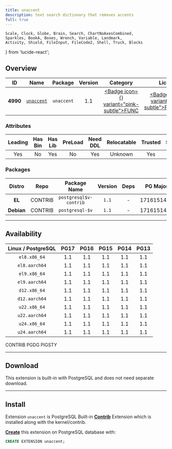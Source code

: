 ```yaml
---
title: unaccent
description: text search dictionary that removes accents
full: true
---
```


    Scale, Clock, Globe, Brain, Search, ChartNoAxesCombined,
    Sparkles, BookA, Boxes, Wrench, Variable, Landmark,
    Activity, Shield, FileInput, FileCode2, Shell, Truck, Blocks
} from 'lucide-react';

## Overview

| <TooltipIconButton tooltip="Extension unique identifier" side="top">ID</TooltipIconButton> | <TooltipIconButton tooltip="Extension name" side="top">Name</TooltipIconButton> | <TooltipIconButton tooltip="Package name for installation" side="top">Package</TooltipIconButton> | <TooltipIconButton tooltip="Latest available extension version" side="top">Version</TooltipIconButton> | <TooltipIconButton tooltip="Extension category" side="top">Category</TooltipIconButton> | <TooltipIconButton tooltip="Open source license" side="top">License</TooltipIconButton> | <TooltipIconButton tooltip="Programming language" side="top">Lang</TooltipIconButton> |
|:--------:|:--------:|:----------:|:--------------:|:---------------------------------------:|:------------------------------------------------------:|:----:|
| **4990** | [`unaccent`](https://www.postgresql.org/docs/current/unaccent.html) | `unaccent` | 1.1 | <a href="/ext/func" className="no-underline"><Badge icon={<Variable />} variant="pink-subtle">FUNC</Badge></a> | <a href="/ext/list/license#postgresql" className="no-underline"><Badge icon={<Scale />} variant="blue-subtle">PostgreSQL</Badge></a> | <a href="/ext/list/lang#c"><Badge icon={<FileCode2 />} variant="blue-subtle">C</Badge></a> |

### Attributes

| <TooltipIconButton tooltip="The Primary Leading extension in the Package" side="top">Leading</TooltipIconButton> | <TooltipIconButton tooltip="Contains binary utils" side="top">Has Bin</TooltipIconButton> | <TooltipIconButton tooltip="Contains .so shared library files" side="top">Has Lib</TooltipIconButton> | <TooltipIconButton tooltip="Requires preloading via shared_preload_libraries" side="top">PreLoad</TooltipIconButton> | <TooltipIconButton tooltip="Requires CREATE EXTENSION DDL command" side="top">Need DDL</TooltipIconButton> | <TooltipIconButton tooltip="Can be installed in any schema" side="top">Relocatable</TooltipIconButton> | <TooltipIconButton tooltip="Can be created by non-superuser" side="top">Trusted</TooltipIconButton> | <TooltipIconButton tooltip="Schemas used by this extension" side="top">Schemas</TooltipIconButton> |
|:-------:|:-------:|:-------:|:-------:|:--------:|:-----------:|:-------:|:-------:|
| Yes | No | Yes | No | Yes | Unknown | Yes | - |

### Packages

| <TooltipIconButton tooltip="Linux distribution family, EL or Debian" side="top">Distro</TooltipIconButton> | <TooltipIconButton tooltip="Package repository" side="top">Repo</TooltipIconButton> | <TooltipIconButton tooltip="The RPM/DEB Package Name Pattern (replace $v with real pg major)" side="top">Package Name</TooltipIconButton> | <TooltipIconButton tooltip="Latest package version" side="top">Version</TooltipIconButton> | <TooltipIconButton tooltip="RPM/DEB Package dependencies" side="top">Deps</TooltipIconButton> | <TooltipIconButton tooltip="Available in these PostgreSQL Major Versions" side="top">PG Major</TooltipIconButton> |
|:----------:|:--------:|:------------------------:|:-----------:|:------------:|:------------------:|
|   **EL**   | <Badge variant="green-subtle"><span className="font-bold">CONTRIB</span></Badge> | `postgresql$v-contrib` | `1.1` | - | <Badge variant="green-subtle">17</Badge><Badge variant="green-subtle">16</Badge><Badge variant="green-subtle">15</Badge><Badge variant="green-subtle">14</Badge><Badge variant="green-subtle">13</Badge> |
| **Debian** | <Badge variant="green-subtle"><span className="font-bold">CONTRIB</span></Badge> | `postgresql-$v` | `1.1` | - | <Badge variant="green-subtle">17</Badge><Badge variant="green-subtle">16</Badge><Badge variant="green-subtle">15</Badge><Badge variant="green-subtle">14</Badge><Badge variant="green-subtle">13</Badge> |



------

## Availability

| <TooltipIconButton tooltip="Linux Distro Arch / PostgreSQL Major Version" side="top">Linux / PostgreSQL </TooltipIconButton> | **PG17** | **PG16** | **PG15** | **PG14** | **PG13** |
|:-----:|:-----:|:-----:|:-----:|:-----:|:-----:|
| `el8.x86_64` | <Badge variant="green-subtle">1.1</Badge> | <Badge variant="green-subtle">1.1</Badge> | <Badge variant="green-subtle">1.1</Badge> | <Badge variant="green-subtle">1.1</Badge> | <Badge variant="green-subtle">1.1</Badge> |
| `el8.aarch64` | <Badge variant="green-subtle">1.1</Badge> | <Badge variant="green-subtle">1.1</Badge> | <Badge variant="green-subtle">1.1</Badge> | <Badge variant="green-subtle">1.1</Badge> | <Badge variant="green-subtle">1.1</Badge> |
| `el9.x86_64` | <Badge variant="green-subtle">1.1</Badge> | <Badge variant="green-subtle">1.1</Badge> | <Badge variant="green-subtle">1.1</Badge> | <Badge variant="green-subtle">1.1</Badge> | <Badge variant="green-subtle">1.1</Badge> |
| `el9.aarch64` | <Badge variant="green-subtle">1.1</Badge> | <Badge variant="green-subtle">1.1</Badge> | <Badge variant="green-subtle">1.1</Badge> | <Badge variant="green-subtle">1.1</Badge> | <Badge variant="green-subtle">1.1</Badge> |
| `d12.x86_64` | <Badge variant="green-subtle">1.1</Badge> | <Badge variant="green-subtle">1.1</Badge> | <Badge variant="green-subtle">1.1</Badge> | <Badge variant="green-subtle">1.1</Badge> | <Badge variant="green-subtle">1.1</Badge> |
| `d12.aarch64` | <Badge variant="green-subtle">1.1</Badge> | <Badge variant="green-subtle">1.1</Badge> | <Badge variant="green-subtle">1.1</Badge> | <Badge variant="green-subtle">1.1</Badge> | <Badge variant="green-subtle">1.1</Badge> |
| `u22.x86_64` | <Badge variant="green-subtle">1.1</Badge> | <Badge variant="green-subtle">1.1</Badge> | <Badge variant="green-subtle">1.1</Badge> | <Badge variant="green-subtle">1.1</Badge> | <Badge variant="green-subtle">1.1</Badge> |
| `u22.aarch64` | <Badge variant="green-subtle">1.1</Badge> | <Badge variant="green-subtle">1.1</Badge> | <Badge variant="green-subtle">1.1</Badge> | <Badge variant="green-subtle">1.1</Badge> | <Badge variant="green-subtle">1.1</Badge> |
| `u24.x86_64` | <Badge variant="green-subtle">1.1</Badge> | <Badge variant="green-subtle">1.1</Badge> | <Badge variant="green-subtle">1.1</Badge> | <Badge variant="green-subtle">1.1</Badge> | <Badge variant="green-subtle">1.1</Badge> |
| `u24.aarch64` | <Badge variant="green-subtle">1.1</Badge> | <Badge variant="green-subtle">1.1</Badge> | <Badge variant="green-subtle">1.1</Badge> | <Badge variant="green-subtle">1.1</Badge> | <Badge variant="green-subtle">1.1</Badge> |

<Badge variant="green-subtle"><span className="font-black">CONTRIB</span></Badge> <Badge variant="blue-subtle"><span className="font-black">PGDG</span></Badge> <Badge variant="amber-subtle"><span className="font-black">PIGSTY</span></Badge>

------

## Download

This extension is built-in with PostgreSQL and does not need separate download.

------

## Install

Extension `unaccent` is PostgreSQL Built-in [**Contrib**](/ext/list/contrib) Extension which is installed along with the kernel/contrib.

[**Create**](/docs/pgsql/ext/create) this extension on PostgreSQL database with:

```sql
CREATE EXTENSION unaccent;
```


